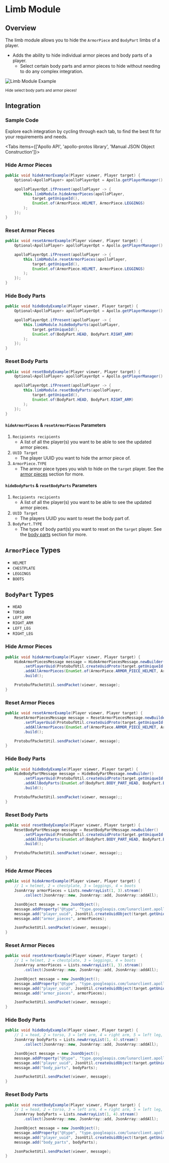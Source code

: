 
# Limb Module

## Overview

The limb module allows you to hide the `ArmorPiece` and `BodyPart` limbs of a player.

- Adds the ability to hide individual armor pieces and body parts of a player.
  - Select certain body parts and armor pieces to hide without needing to do any complex integration.

![Limb Module Example](https://i.imgur.com/nzq1aht.jpeg#center)

<div style={{ textAlign: "center" }}>
    <small>Hide select body parts and armor pieces!</small>
</div>

## Integration

### Sample Code
Explore each integration by cycling through each tab, to find the best fit for your requirements and needs.

<Tabs items={['Apollo API', 'apollo-protos library', 'Manual JSON Object Construction']}>

<Tab>

### Hide Armor Pieces

```java
public void hideArmorExample(Player viewer, Player target) {
    Optional<ApolloPlayer> apolloPlayerOpt = Apollo.getPlayerManager().getPlayer(viewer.getUniqueId());

    apolloPlayerOpt.ifPresent(apolloPlayer -> {
        this.limbModule.hideArmorPieces(apolloPlayer,
            target.getUniqueId(),
            EnumSet.of(ArmorPiece.HELMET, ArmorPiece.LEGGINGS)
        );
    });
}
```

### Reset Armor Pieces

```java
public void resetArmorExample(Player viewer, Player target) {
    Optional<ApolloPlayer> apolloPlayerOpt = Apollo.getPlayerManager().getPlayer(viewer.getUniqueId());

    apolloPlayerOpt.ifPresent(apolloPlayer -> {
        this.limbModule.resetArmorPieces(apolloPlayer,
            target.getUniqueId(),
            EnumSet.of(ArmorPiece.HELMET, ArmorPiece.LEGGINGS)
        );
    });
}
```

### Hide Body Parts

```java
public void hideBodyExample(Player viewer, Player target) {
    Optional<ApolloPlayer> apolloPlayerOpt = Apollo.getPlayerManager().getPlayer(viewer.getUniqueId());

    apolloPlayerOpt.ifPresent(apolloPlayer -> {
        this.limbModule.hideBodyParts(apolloPlayer,
            target.getUniqueId(),
            EnumSet.of(BodyPart.HEAD, BodyPart.RIGHT_ARM)
        );
    });
}
```

### Reset Body Parts

```java
public void resetBodyExample(Player viewer, Player target) {
    Optional<ApolloPlayer> apolloPlayerOpt = Apollo.getPlayerManager().getPlayer(viewer.getUniqueId());

    apolloPlayerOpt.ifPresent(apolloPlayer -> {
        this.limbModule.resetBodyParts(apolloPlayer,
            target.getUniqueId(),
            EnumSet.of(BodyPart.HEAD, BodyPart.RIGHT_ARM)
        );
    });
}
```

#### `hideArmorPieces` & `resetArmorPieces` Parameters

1. `Recipients recipients`
   - A list of all the player(s) you want to be able to see the updated armor pieces.
2. `UUID Target`
   - The player UUID you want to hide the armor piece of.
3. `ArmorPiece.TYPE`
   - The armor piece types you wish to hide on the `target` player. See the [armor pieces](#armorpiece-types) section for more.

#### `hideBodyParts` & `resetBodyParts` Parameters

1. `Recipients recipients`
   - A list of all the player(s) you want to be able to see the updated armor pieces.
2. `UUID Target`
   - The players UUID you want to reset the body part of.
3. `BodyPart.TYPE`
   - The type of body part(s) you want to reset on the `target` player. See the [body parts](#bodyparts-types) section for more.

## `ArmorPiece` Types

* `HELMET`
* `CHESTPLATE`
* `LEGGINGS`
* `BOOTS`

## `BodyPart` Types

* `HEAD`
* `TORSO`
* `LEFT_ARM`
* `RIGHT_ARM`
* `LEFT_LEG`
* `RIGHT_LEG`

</Tab>

<Tab>

### Hide Armor Pieces

```java
public void hideArmorExample(Player viewer, Player target) {
    HideArmorPiecesMessage message = HideArmorPiecesMessage.newBuilder()
        .setPlayerUuid(ProtobufUtil.createUuidProto(target.getUniqueId()))
        .addAllArmorPieces(EnumSet.of(ArmorPiece.ARMOR_PIECE_HELMET, ArmorPiece.ARMOR_PIECE_LEGGINGS))
        .build();

    ProtobufPacketUtil.sendPacket(viewer, message);
}
```

### Reset Armor Pieces

```java
public void resetArmorExample(Player viewer, Player target) {
    ResetArmorPiecesMessage message = ResetArmorPiecesMessage.newBuilder()
        .setPlayerUuid(ProtobufUtil.createUuidProto(target.getUniqueId()))
        .addAllArmorPieces(EnumSet.of(ArmorPiece.ARMOR_PIECE_HELMET, ArmorPiece.ARMOR_PIECE_LEGGINGS))
        .build();

    ProtobufPacketUtil.sendPacket(viewer, message);
}
```

### Hide Body Parts

```java
public void hideBodyExample(Player viewer, Player target) {
    HideBodyPartMessage message = HideBodyPartMessage.newBuilder()
        .setPlayerUuid(ProtobufUtil.createUuidProto(target.getUniqueId()))
        .addAllBodyParts(EnumSet.of(BodyPart.BODY_PART_HEAD, BodyPart.BODY_PART_RIGHT_ARM))
        .build();

    ProtobufPacketUtil.sendPacket(viewer, message);;
}
```

### Reset Body Parts

```java
public void resetBodyExample(Player viewer, Player target) {
    ResetBodyPartMessage message = ResetBodyPartMessage.newBuilder()
        .setPlayerUuid(ProtobufUtil.createUuidProto(target.getUniqueId()))
        .addAllBodyParts(EnumSet.of(BodyPart.BODY_PART_HEAD, BodyPart.BODY_PART_RIGHT_ARM))
        .build();

    ProtobufPacketUtil.sendPacket(viewer, message);;
}
```

</Tab>

<Tab>

### Hide Armor Pieces

```java
public void hideArmorExample(Player viewer, Player target) {
    // 1 = helmet, 2 = chestplate, 3 = leggings, 4 = boots
    JsonArray armorPieces = Lists.newArrayList(1, 3).stream()
        .collect(JsonArray::new, JsonArray::add, JsonArray::addAll);

    JsonObject message = new JsonObject();
    message.addProperty("@type", "type.googleapis.com/lunarclient.apollo.limb.v1.HideArmorPiecesMessage");
    message.add("player_uuid", JsonUtil.createUuidObject(target.getUniqueId()));
    message.add("armor_pieces", armorPieces);

    JsonPacketUtil.sendPacket(viewer, message);
}
```

### Reset Armor Pieces

```java
public void resetArmorExample(Player viewer, Player target) {
    // 1 = helmet, 2 = chestplate, 3 = leggings, 4 = boots
    JsonArray armorPieces = Lists.newArrayList(1, 3).stream()
        .collect(JsonArray::new, JsonArray::add, JsonArray::addAll);

    JsonObject message = new JsonObject();
    message.addProperty("@type", "type.googleapis.com/lunarclient.apollo.limb.v1.ResetArmorPiecesMessage");
    message.add("player_uuid", JsonUtil.createUuidObject(target.getUniqueId()));
    message.add("armor_pieces", armorPieces);

    JsonPacketUtil.sendPacket(viewer, message);
}
```

### Hide Body Parts

```java
public void hideBodyExample(Player viewer, Player target) {
    // 1 = head, 2 = torso, 3 = left arm, 4 = right arm, 5 = left leg, 6 = right leg
    JsonArray bodyParts = Lists.newArrayList(1, 4).stream()
        .collect(JsonArray::new, JsonArray::add, JsonArray::addAll);

    JsonObject message = new JsonObject();
    message.addProperty("@type", "type.googleapis.com/lunarclient.apollo.limb.v1.HideBodyPartMessage");
    message.add("player_uuid", JsonUtil.createUuidObject(target.getUniqueId()));
    message.add("body_parts", bodyParts);

    JsonPacketUtil.sendPacket(viewer, message);
}
```

### Reset Body Parts

```java
public void resetBodyExample(Player viewer, Player target) {
    // 1 = head, 2 = torso, 3 = left arm, 4 = right arm, 5 = left leg, 6 = right leg
    JsonArray bodyParts = Lists.newArrayList(1, 4).stream()
        .collect(JsonArray::new, JsonArray::add, JsonArray::addAll);

    JsonObject message = new JsonObject();
    message.addProperty("@type", "type.googleapis.com/lunarclient.apollo.limb.v1.ResetBodyPartMessage");
    message.add("player_uuid", JsonUtil.createUuidObject(target.getUniqueId()));
    message.add("body_parts", bodyParts);

    JsonPacketUtil.sendPacket(viewer, message);
}
```

</Tab>

</Tabs>
